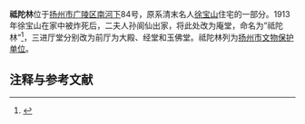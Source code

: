 {{otheruses|祗陀林}}
{{文物保护单位
| 级别 = 市县级
| 省名 = 江苏省
| 市/县名 = 扬州市
| 图片 = 
| 名称 = 祗陀林
| 编号 = 50（1-3批合并后）
| 分类 = 古建筑
| 时代 = [[清|清]]
| 所在 = [[广陵区|广陵区]]
| 登录 = 
}}
'''祗陀林'''位于[[扬州市|扬州市]][[广陵区|广陵区]][[南河下|南河下]]84号，原系清末名人[[徐宝山|徐宝山]]住宅的一部分。1913年徐宝山在家中被炸死后，二夫人孙阆仙出家，将此处改为庵堂，命名为”祗陀林”<ref>{{cite|url=http://www.chinanews.com/cul/2014/09-22/6613850.shtml|title=辛亥重臣徐宝山齐名黎元洪 投身袁世凯遭暗杀(图)|date=2014-09-22|publisher=扬子晚报|website=中国新闻网|accessdate=2019-01-13|archive-date=2019-07-16|archive-url=https://web.archive.org/web/20190716145625/http://www.chinanews.com/cul/2014/09-22/6613850.shtml|dead-url=no}}</ref>，三进厅堂分别改为前厅为大殿、经堂和玉佛堂。祗陀林列为[[扬州市文物保护单位|扬州市文物保护单位]]。

== 注释与参考文献 ==
<div class="references-small">
<references />
</div>